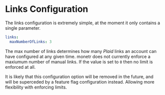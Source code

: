 
# Links Configuration

The links configuration is extremely simple, at the moment it only contains a single parameter.

```yaml filename="config.yaml"
links:
  maxNumberOfLinks: 3
```

The max number of links determines how many _Plaid_ links an account can have configured at any given time. monetr does
not currently enforce a maxiumum number of manual links. If the value is set to `0` then no limit is enforced at all.

<Callout type="warning">
  It is likely that this configuration option will be removed in the future, and will be superceded by a feature flag
  configuration instead. Allowing more flexibility with enforcing limits.
</Callout>
